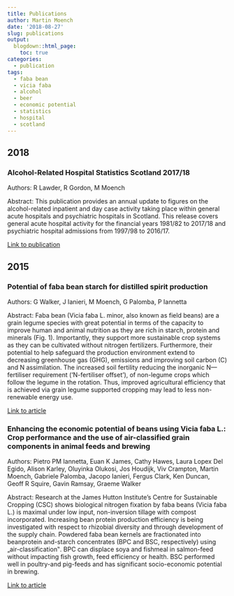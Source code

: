 ```yaml
---
title: Publications
author: Martin Moench
date: '2018-08-27'
slug: publications
output:
  blogdown::html_page:
    toc: true
categories:
  - publication
tags:
  - faba bean
  - vicia faba
  - alcohol
  - beer
  - economic potential
  - statistics
  - hospital
  - scotland
---
```


## 2018

### Alcohol-Related Hospital Statistics Scotland 2017/18

Authors: R Lawder, R Gordon, M Moench

Abstract: This publication provides an annual update to figures on the alcohol-related inpatient and day case activity taking place within general acute hospitals and psychiatric hospitals in Scotland. This release covers general acute hospital activity for the financial years 1981/82 to 2017/18 and psychiatric hospital admissions from 1997/98 to 2016/17.

[Link to publication](https://www.isdscotland.org/Health-Topics/Drugs-and-Alcohol-Misuse/Publications/2018-11-20/2018-11-20-ARHS-Report.pdf?46244448424)

## 2015

### Potential of faba bean starch for distilled spirit production

Authors: G Walker, J Ianieri, M Moench, G Palomba, P Iannetta

Abstract: Faba bean (Vicia faba L. minor, also known as field beans) are a grain legume species with great potential in terms of the capacity to improve human and animal nutrition as they are rich in starch, protein and minerals (Fig. 1). Importantly, they support more sustainable crop systems as they can be cultivated without nitrogen fertilizers. Furthermore, their potential to help safeguard the production environment extend to decreasing greenhouse gas (GHG), emissions and improving soil carbon (C) and N assimilation. The increased soil fertility reducing the inorganic N—fertiliser requirement (‘N-fertiliser offset’), of non-legume crops which follow the legume in the rotation. Thus, improved agricultural efficiency that is achieved via grain legume supported cropping may lead to less non-renewable energy use.

[Link to article](https://beans4feeds.hutton.ac.uk/sites/www.beans4feeds.net/files/files/Neutral%20spirit%20distilled%20from%20faba%20bean%20starch.pdf)

### Enhancing the economic potential of beans using Vicia faba L.: Crop performance and the use of air-classified grain components in animal feeds and brewing

Authors: Pietro PM Iannetta, Euan K James, Cathy Hawes, Laura Lopex Del Egido, Alison Karley, Oluyinka Olukosi, Jos Houdijk, Viv Crampton, Martin Moench, Gabriele Palomba, Jacopo Ianieri, Fergus Clark, Ken Duncan, Geoff R Squire, Gavin Ramsay, Graeme Walker

Abstract: Research at the James Hutton Institute's Centre for Sustainable Cropping (CSC) shows biological nitrogen fixation by faba beans (Vicia faba L.) is maximal under low input, non-inversion tillage with compost incorporated. Increasing bean protein production efficiency is being investigated with respect to rhizobial diversity and through development of the supply chain. Powdered faba bean kernels are fractionated into beanprotein and-starch concentrates (BPC and BSC, respectively) using „air-classification‟. BPC can displace soya and fishmeal in salmon-feed without impacting fish growth, feed efficiency or health. BSC performed well in poultry-and pig-feeds and has significant socio-economic potential in brewing.

[Link to article](https://beans4feeds.hutton.ac.uk/sites/www.beans4feeds.net/files/files/15_09_15%20-%20Legume%20Perspectives%208%20-%20%20Enhancing%20the%20economic%20potential%20of%20beans%20pp21-23.pdf)